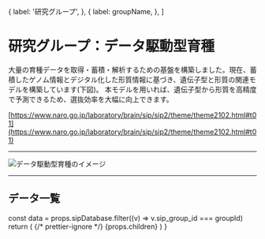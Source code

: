 

  {
    label: '研究グループ',
  },
  {
    label: groupName,
  },
]

# 研究グループ：データ駆動型育種

大量の育種データを取得・蓄積・解析するための基盤を構築しました。現在、蓄積したゲノム情報とデジタル化した形質情報に基づき、遺伝子型と形質の関連モデルを構築しています(下図)。 本モデルを用いれば、遺伝子型から形質を高精度で予測できるため、選抜効率を大幅に向上できます。

[https://www.naro.go.jp/laboratory/brain/sip/sip2/theme/theme2102.html#t01](https://www.naro.go.jp/laboratory/brain/sip/sip2/theme/theme2102.html#t01)

---

<Image
  src="/group1A_01.png"
  alt="データ駆動型育種のイメージ"
  width={540}
  height={395}
  priority
/>

---

## データ一覧

  const data = props.sipDatabase.filter((v) => v.sip_group_id === groupId)
  return (
    <Layout title={groupName}>
      {/* prettier-ignore */}
      <LowerPageLayout>
        <Breadcrumbs items={breadcrumbs} />
        <MdxLayout>
            {props.children}
            <GroupDetailList list={data} />
            <BackToDataLink />
        </MdxLayout>
      </LowerPageLayout>
    </Layout>
  )
}
